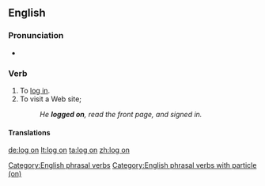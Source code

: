 {{also|logon}}
==English==

===Pronunciation===
* {{audio|en-uk-logon.ogg|Audio (UK)}}

===Verb===
{{en-verb|logs on|logging on|logged on|logged on}}

# To [[log in]].
# To visit a Web site; {{non-gloss definition|1=construed with {{term|to|lang=en}}.}}
#: ''He '''logged on''', read the front page, and signed in.''

====Translations====
{{trans-see|log in}}

[[Category:English phrasal verbs]]
[[Category:English phrasal verbs with particle (on)]]

[[de:log on]]
[[lt:log on]]
[[ta:log on]]
[[zh:log on]]